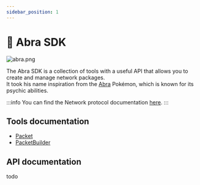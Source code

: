 ```yaml
---
sidebar_position: 1
---
```


# 🔆 Abra SDK

![abra.png](./img/abra.png)

The Abra SDK is a collection of tools with a useful API that allows you to create and manage network packages.\
It took his name inspiration from the [Abra](https://bulbapedia.bulbagarden.net/wiki/Abra_(Pok%C3%A9mon)) Pokémon, which is known for its psychic abilities.

:::info
You can find the Network protocol documentation [here](/docs/network/protocol).
:::

## Tools documentation
- [Packet](tools/packet)
- [PacketBuilder](tools/packet-builder)

## API documentation
todo